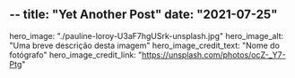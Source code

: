 --
title: "Yet Another Post"
date: "2021-07-25"
--
hero_image: "./pauline-loroy-U3aF7hgUSrk-unsplash.jpg"
hero_image_alt: "Uma breve descrição desta imagem"
hero_image_credit_text: "Nome do fotógrafo"
hero_image_credit_link: "https://unsplash.com/photos/ocZ-_Y7-Ptg"